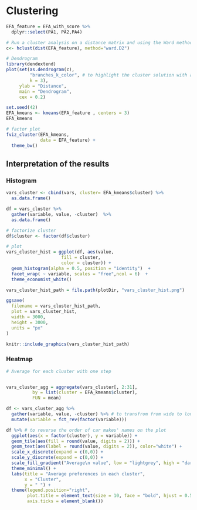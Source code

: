 # Clustering

```r
EFA_feature = EFA_with_score %>%
  dplyr::select(PA1, PA2,PA4)

# Run a cluster analysis on a distance matrix and using the Ward method
c<- hclust(dist(EFA_feature), method="ward.D2") 

# Dendrogram 
library(dendextend)
plot(set(as.dendrogram(c),  
         "branches_k_color", # to highlight the cluster solution with a color
         k = 3),
     ylab = "Distance",
     main = "Dendrogram",
     cex = 0.2)

set.seed(42)
EFA_kmeans <- kmeans(EFA_feature , centers = 3)
EFA_kmeans

# factor plot 
fviz_cluster(EFA_kmeans, 
             data = EFA_feature) + 
  theme_bw()

```

## Interpretation of the results
### Histogram
```r

vars_cluster <- cbind(vars, cluster= EFA_kmeans$cluster) %>%
  as.data.frame()

df = vars_cluster %>%
  gather(variable, value, -cluster)  %>%
  as.data.frame()

# factorize cluster 
df$cluster <- factor(df$cluster)

# plot
vars_cluster_hist = ggplot(df, aes(value, 
                     fill = cluster, 
                     color = cluster)) +
  geom_histogram(alpha = 0.5, position = "identity")  +
  facet_wrap( ~ variable, scales = "free",ncol = 6)  +
  theme_economist_white() 

vars_cluster_hist_path = file.path(plotDir, "vars_cluster_hist.png")

ggsave(
  filename = vars_cluster_hist_path,
  plot = vars_cluster_hist,
  width = 3000,
  height = 3000,
  units = "px"
)
```
```r
knitr::include_graphics(vars_cluster_hist_path)
```


### Heatmap 
```r
# Average for each cluster with one step


vars_cluster_agg = aggregate(vars_cluster[, 2:31],
          by = list(cluster = EFA_kmeans$cluster), 
          FUN = mean)

df <- vars_cluster_agg %>% 
  gather(variable, value, -cluster) %>% # to transfrom from wide to long format
  mutate(variable = fct_rev(factor(variable))) 

df %>% # to reverse the order of car makes' names on the plot
  ggplot(aes(x = factor(cluster), y = variable)) +
  geom_tile(aes(fill = round(value, digits = 2))) +
  geom_text(aes(label = round(value, digits = 2)), color="white") +
  scale_x_discrete(expand = c(0,0)) +
  scale_y_discrete(expand = c(0,0)) +
  scale_fill_gradient("Average\n value", low = "lightgrey", high = "darkblue") +
  theme_minimal() +
  labs(title = "Average preferences in each cluster",
       x = "Cluster",
       y = " ") + 
  theme(legend.position="right", 
        plot.title = element_text(size = 10, face = "bold", hjust = 0.5),
        axis.ticks = element_blank()) 
```
